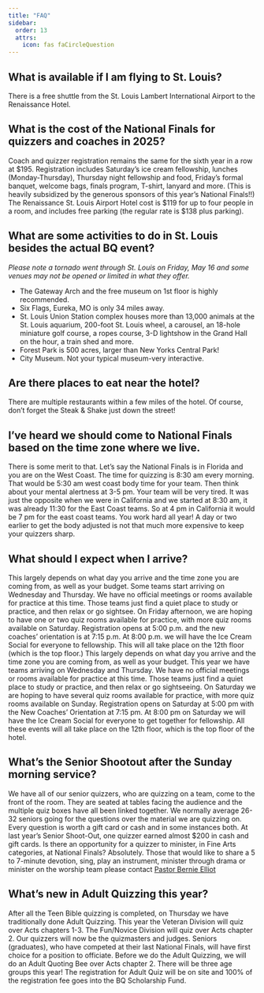 ```yaml
---
title: "FAQ"
sidebar:
  order: 13
  attrs:
    icon: fas faCircleQuestion
---
```


## What is available if I am flying to St. Louis?

There is a free shuttle from the St. Louis Lambert International Airport to the Renaissance Hotel.

## What is the cost of the National Finals for quizzers and coaches in 2025?

Coach and quizzer registration remains the same for the sixth year in a row at $195. Registration includes Saturday’s ice cream fellowship, lunches (Monday-Thursday), Thursday night fellowship and food, Friday’s formal banquet, welcome bags, finals program, T-shirt, lanyard and more. (This is heavily subsidized by the generous sponsors of this year’s National Finals!!) The Renaissance St. Louis Airport Hotel cost is $119 for up to four people in a room, and includes free parking (the regular rate is $138 plus parking).

## What are some activities to do in St. Louis besides the actual BQ event?

_Please note a tornado went through St. Louis on Friday, May 16 and some venues may not be opened or limited in what they offer._

-   The Gateway Arch and the free museum on 1st floor is highly recommended.
-   Six Flags, Eureka, MO is only 34 miles away.
-   St. Louis Union Station complex houses more than 13,000 animals at the St. Louis aquarium,
    200-foot St. Louis wheel, a carousel, an 18-hole miniature golf course, a ropes course, 3-D lightshow in the Grand Hall on the hour, a train shed and more.
-   Forest Park is 500 acres, larger than New Yorks Central Park!
-   City Museum. Not your typical museum-very interactive.

## Are there places to eat near the hotel?

There are multiple restaurants within a few miles of the hotel. Of course, don’t forget the Steak & Shake just down the street!

## I’ve heard we should come to National Finals based on the time zone where we live.

There is some merit to that. Let’s say the National Finals is in Florida and you are on the West Coast. The time for quizzing is 8:30 am every morning. That would be 5:30 am west coast body time for your team. Then think about your mental alertness at 3-5 pm. Your team will be very tired. It was just the opposite when we were in California and we started at 8:30 am, it was already 11:30 for the East Coast teams. So at 4 pm in California it would be 7 pm for the east coast teams. You work hard all year! A day or two earlier to get the body adjusted is not that much more expensive to keep your quizzers sharp.

## What should I expect when I arrive?

This largely depends on what day you arrive and the time zone you are coming from, as well as your budget. Some teams start arriving on Wednesday and Thursday. We have no official meetings or rooms available for practice at this time. Those teams just find a quiet place to study or practice, and then relax or go sightsee. On Friday afternoon, we are hoping to have one or two quiz rooms available for practice, with more quiz rooms available on Saturday. Registration opens at 5:00 p.m. and the new coaches’ orientation is at 7:15 p.m. At 8:00 p.m. we will have the Ice Cream Social for everyone to fellowship. This will all take place on the 12th floor (which is the top floor.)
This largely depends on what day you arrive and the time zone you are coming from, as well as your budget. This year we have teams arriving on Wednesday and Thursday. We have no official meetings or rooms available for practice at this time. Those teams just find a quiet place to study or practice, and then relax or go sightseeing. On Saturday we are hoping to have several quiz rooms available for practice, with more quiz rooms available on Sunday. Registration opens on Saturday at 5:00 pm with the New Coaches’ Orientation at 7:15 pm. At 8:00 pm on Saturday we will have the Ice Cream Social for everyone to get together for fellowship. All these events will all take place on the 12th floor, which is the top floor of the hotel.

## What’s the Senior Shootout after the Sunday morning service?

We have all of our senior quizzers, who are quizzing on a team, come to the front of the room. They are seated at tables facing the audience and the multiple quiz boxes have all been linked together. We normally average 26-32 seniors going for the questions over the material we are quizzing on. Every question is worth a gift card or cash and in some instances both. At last year’s Senior Shoot-Out, one quizzer earned almost $200 in cash and gift cards.
Is there an opportunity for a quizzer to minister, in Fine Arts categories, at National Finals?
Absolutely. Those that would like to share a 5 to 7-minute devotion, sing, play an instrument, minister through drama or minister on the worship team please contact [Pastor Bernie Elliot](mailto:PastorBernie@BibleQuiz.com)

## What’s new in Adult Quizzing this year?

After all the Teen Bible quizzing is completed, on Thursday we have traditionally done Adult Quizzing. This year the Veteran Division will quiz over Acts chapters 1-3. The Fun/Novice Division will quiz over Acts chapter 2. Our quizzers will now be the quizmasters and judges. Seniors (graduates), who have competed at their last National Finals, will have first choice for a position to officiate. Before we do the Adult Quizzing, we will do an Adult Quoting Bee over Acts chapter 2. There will be three age groups this year! The registration for Adult Quiz will be on site and 100% of the registration fee goes into the BQ Scholarship Fund.
